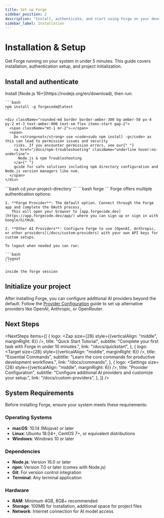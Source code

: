 ```yaml
---
title: Set up Forge
sidebar_position: 2
description: "Install, authenticate, and start using Forge on your development machine."
sidebar_label: Installation
---
```



# Installation & Setup

Get Forge running on your system in under 5 minutes. This guide covers installation, authentication setup, and project initialization.

## Install and authenticate

<Steps>
  <Step title="Install Forge">
    Install [Node.js 16+](https://nodejs.org/en/download), then run:

    ```bash
    npm install -g forgecode@latest
    ```

    <div className="rounded-md border border-amber-300 bg-amber-50 px-4 py-2 mt-3 text-amber-900 text-sm flex items-start gap-2">
      <span className="mt-1 mr-2">⚠️</span>
      <span>
        Do <strong>not</strong> use <code>sudo npm install -g</code> as this can lead to permission issues and security
        risks. If you encounter permission errors, see our{" "}
        <a href="/docs/npm-troubleshooting" className="underline hover:no-underline">
          Node.js & npm Troubleshooting
        </a>{" "}
        guide for safe solutions including npm directory configuration and Node.js version managers like nvm.
      </span>
    </div>

  </Step>
  
  <Step title="Navigate to your project">
    ```bash
    cd your-project-directory
    ```
  </Step>
  
  <Step title="Start Forge">
    ```bash
    forge
    ```
  </Step>
  
  <Step title="Complete authentication">
    Forge offers multiple authentication options:

    1. **Forge Provider**: The default option. Connect through the Forge app and complete the OAuth process.
       This will open your browser to [app.forgecode.dev](https://app.forgecode.dev/app/) where you can sign up or sign in with Google/GitHub.

    2. **Other AI Providers**: Configure Forge to use [OpenAI, Anthropic, or other providers](/docs/custom-providers) with your own API keys for custom setups.

    To logout when needed you can run:

    ```bash
    /logout
    ```

    inside the forge session

  </Step>
</Steps>

## Initialize your project

After installing Forge, you can configure additional AI providers beyond the default. Follow the [Provider Configuration](../custom-providers) guide to set up alternative providers like OpenAI, Anthropic, or OpenRouter.

## Next Steps


<NextSteps
  items={[
    {
      logo: <Zap size={28} style={{verticalAlign: "middle", marginRight: 6}} />,
      title: "Quick Start Tutorial",
      subtitle: "Complete your first task with Forge in under 10 minutes.",
      link: "/docs/quickstart",
    },
    {
      logo: <Target size={28} style={{verticalAlign: "middle", marginRight: 6}} />,
      title: "Essential Commands",
      subtitle: "Learn the core commands for productive development workflows.",
      link: "/docs/commands",
    },
    {
      logo: <Settings size={28} style={{verticalAlign: "middle", marginRight: 6}} />,
      title: "Provider Configuration",
      subtitle: "Configure additional AI providers and customize your setup.",
      link: "/docs/custom-providers",
    },
  ]}
/>

## System Requirements

Before installing Forge, ensure your system meets these requirements:

### Operating Systems

- **macOS**: 10.14 (Mojave) or later
- **Linux**: Ubuntu 18.04+, CentOS 7+, or equivalent distributions
- **Windows**: Windows 10 or later

### Dependencies

- **Node.js**: Version 16.0 or later
- **npm**: Version 7.0 or later (comes with Node.js)
- **Git**: For version control integration
- **Terminal**: Any terminal application

### Hardware

- **RAM**: Minimum 4GB, 8GB+ recommended
- **Storage**: 100MB for installation, additional space for project files
- **Network**: Internet connection for AI model access
